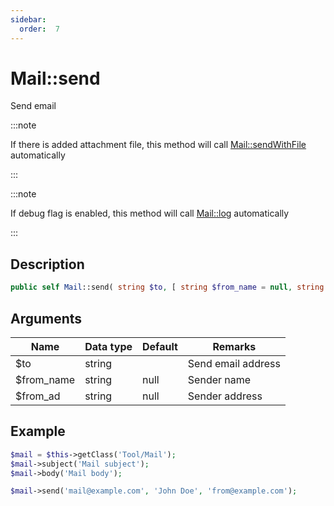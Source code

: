 ```yaml
---
sidebar:
  order:  7
---
```


# Mail::send

Send email

:::note

If there is added attachment file, this method will call [Mail::sendWithFile](/docs/fegg/library/mail/methods/sendwithfile) automatically

:::

:::note

If debug flag is enabled, this method will call [Mail::log](/docs/fegg/library/mail/methods/log) automatically

:::

## Description

```php
public self Mail::send( string $to, [ string $from_name = null, string $from_ad = null ] )
```

## Arguments

| Name       | Data type | Default | Remarks            |
| ---------- | --------- | ------- | ------------------ |
| $to        | string    |         | Send email address |
| $from_name | string    | null    | Sender name        |
| $from_ad   | string    | null    | Sender address     |

## Example

```php title="Controller"
$mail = $this->getClass('Tool/Mail');
$mail->subject('Mail subject');
$mail->body('Mail body');

$mail->send('mail@example.com', 'John Doe', 'from@example.com');
```
